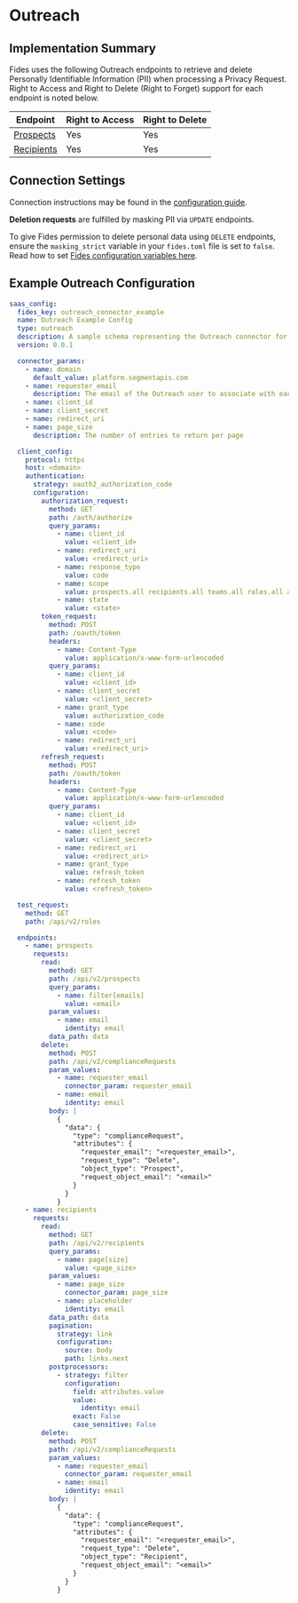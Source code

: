 
# Outreach

## Implementation Summary

Fides uses the following Outreach endpoints to retrieve and delete Personally Identifiable Information (PII) when processing a Privacy Request. Right to Access and Right to Delete (Right to Forget) support for each endpoint is noted below.

|Endpoint | Right to Access | Right to Delete |
|----|----|----|
|[Prospects](https://api.outreach.io/api/v2/docs#manage-prospects-and-accounts) | Yes | Yes |
|[Recipients](https://api.outreach.io/api/v2/docs#recipient) | Yes | Yes |

## Connection Settings

Connection instructions may be found in the [configuration guide](/docs/connectors/saas-config).

**Deletion requests** are fulfilled by masking PII via `UPDATE` endpoints.

To give Fides permission to delete personal data using `DELETE` endpoints, ensure the `masking_strict` variable in your `fides.toml` file is set to `false`. Read how to set [Fides configuration variables here](/docs/configuration/configuration#configuration-variable-reference).

## Example Outreach Configuration

```yaml
saas_config:
  fides_key: outreach_connector_example
  name: Outreach Example Config
  type: outreach
  description: A sample schema representing the Outreach connector for Fides
  version: 0.0.1

  connector_params:
    - name: domain
      default_value: platform.segmentapis.com
    - name: requester_email
      description: The email of the Outreach user to associate with each automated compliance request (data_protection_request)
    - name: client_id
    - name: client_secret
    - name: redirect_uri
    - name: page_size
      description: The number of entries to return per page

  client_config:
    protocol: https
    host: <domain>
    authentication:
      strategy: oauth2_authorization_code
      configuration:
        authorization_request:
          method: GET
          path: /auth/authorize
          query_params:
            - name: client_id
              value: <client_id>
            - name: redirect_uri
              value: <redirect_uri>
            - name: response_type
              value: code
            - name: scope
              value: prospects.all recipients.all teams.all roles.all accounts.all audits.all callDispositions.all callPurposes.all calls.all complianceRequests.all contentCategories.all contentCategoryMemberships.all contentCategoryOwnerships.all duties.all emailAddresses.all events.all favorites.all mailAliases.all mailboxes.all mailings.all opportunities.all opportunityProspectRoles.all opportunityStages.all personas.all phoneNumbers.all profiles.all rulesets.all sequenceStates.all sequenceSteps.all sequenceTemplates.all sequences.all snippets.all stages.all taskPriorities.all tasks.all templates.all users.all webhooks.all
            - name: state
              value: <state>
        token_request:
          method: POST
          path: /oauth/token
          headers:
            - name: Content-Type
              value: application/x-www-form-urlencoded
          query_params:
            - name: client_id
              value: <client_id>
            - name: client_secret
              value: <client_secret>
            - name: grant_type
              value: authorization_code
            - name: code
              value: <code>
            - name: redirect_uri
              value: <redirect_uri>
        refresh_request:
          method: POST
          path: /oauth/token
          headers:
            - name: Content-Type
              value: application/x-www-form-urlencoded
          query_params:
            - name: client_id
              value: <client_id>
            - name: client_secret
              value: <client_secret>
            - name: redirect_uri
              value: <redirect_uri>
            - name: grant_type
              value: refresh_token
            - name: refresh_token
              value: <refresh_token>

  test_request:
    method: GET
    path: /api/v2/roles

  endpoints:
    - name: prospects
      requests:
        read:
          method: GET
          path: /api/v2/prospects
          query_params:
            - name: filter[emails]
              value: <email>
          param_values:
            - name: email
              identity: email
          data_path: data
        delete:
          method: POST
          path: /api/v2/complianceRequests
          param_values:
            - name: requester_email
              connector_param: requester_email
            - name: email
              identity: email
          body: |
            {
              "data": {
                "type": "complianceRequest",
                "attributes": {
                  "requester_email": "<requester_email>",
                  "request_type": "Delete",
                  "object_type": "Prospect",
                  "request_object_email": "<email>"
                }
              }
            }
    - name: recipients
      requests:
        read:
          method: GET
          path: /api/v2/recipients
          query_params:
            - name: page[size]
              value: <page_size>
          param_values:
            - name: page_size
              connector_param: page_size
            - name: placeholder
              identity: email
          data_path: data
          pagination:
            strategy: link
            configuration:
              source: body
              path: links.next
          postprocessors:
            - strategy: filter
              configuration:
                field: attributes.value
                value:
                  identity: email
                exact: False
                case_sensitive: False
        delete:
          method: POST
          path: /api/v2/complianceRequests
          param_values:
            - name: requester_email
              connector_param: requester_email
            - name: email
              identity: email
          body: |
            {
              "data": {
                "type": "complianceRequest",
                "attributes": {
                  "requester_email": "<requester_email>",
                  "request_type": "Delete",
                  "object_type": "Recipient",
                  "request_object_email": "<email>"
                }
              }
            }
```
